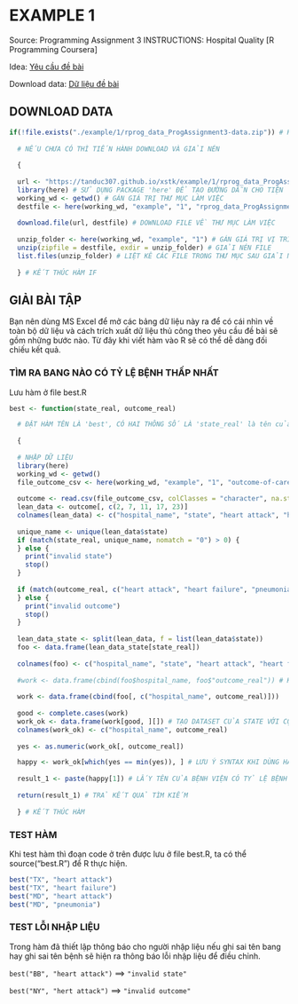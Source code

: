 # EXAMPLE 1

Source: Programming Assignment 3 INSTRUCTIONS: Hospital Quality [R Programming Coursera]

Idea: [Yêu cầu đề bài](https://tanduc307.github.io/xstk/example/1/idea_rprog_data_ProgAssignment3-data.pdf)

Download data: [Dữ liệu đề bài](https://tanduc307.github.io/xstk/example/1/rprog_data_ProgAssignment3-data.zip)

## DOWNLOAD DATA

```r
if(!file.exists("./example/1/rprog_data_ProgAssignment3-data.zip")) # KIỂM TRA XEM CÓ FILE NÀY ĐÃ DOWNLOAD TRONG THƯ MỤC CHƯA
  
  # NẾU CHƯA CÓ THÌ TIẾN HÀNH DOWNLOAD VÀ GIẢI NÉN
  
  {
  
  url <- "https://tanduc307.github.io/xstk/example/1/rprog_data_ProgAssignment3-data.zip" # GÁN GIÁ TRỊ LINK DOWNLOAD
  library(here) # SỬ DỤNG PACKAGE 'here' ĐỂ TẠO ĐƯỜNG DẪN CHO TIỆN
  working_wd <- getwd() # GÁN GIÁ TRỊ THƯ MỤC LÀM VIỆC
  destfile <- here(working_wd, "example", "1", "rprog_data_ProgAssignment3-data.zip") # GÁN GIÁ TRỊ VỊ TRÍ FILE SẼ DOWNLOAD
  
  download.file(url, destfile) # DOWNLOAD FILE VỀ THƯ MỤC LÀM VIỆC
  
  unzip_folder <- here(working_wd, "example", "1") # GÁN GIÁ TRỊ VỊ TRÍ FILE SẼ GIẢI NÉN
  unzip(zipfile = destfile, exdir = unzip_folder) # GIẢI NÉN FILE
  list.files(unzip_folder) # LIỆT KÊ CÁC FILE TRONG THƯ MỤC SAU GIẢI NÉN
  
  } # KẾT THÚC HÀM IF
```
## GIẢI BÀI TẬP 
Bạn nên dùng MS Excel để mở các bảng dữ liệu này ra để có cái nhìn về toàn bộ dữ liệu và cách trích xuất dữ liệu thủ công theo yêu cầu đề bài sẽ gồm những bước nào. Từ đây khi viết hàm vào R sẽ có thể dễ dàng đối chiếu kết quả.

### TÌM RA BANG NÀO CÓ TỶ LỆ BỆNH THẤP NHẤT
Lưu hàm ở file best.R

```r
best <- function(state_real, outcome_real) 

  # ĐẶT HÀM TÊN LÀ 'best', CÓ HAI THÔNG SỐ LÀ 'state_real' là tên của bang; 'outcome_real' là tỷ lệ bệnh.  
  
  {
  
  # NHẬP DỮ LIỆU
  library(here)
  working_wd <- getwd()
  file_outcome_csv <- here(working_wd, "example", "1", "outcome-of-care-measures.csv")
  
  outcome <- read.csv(file_outcome_csv, colClasses = "character", na.strings = "Not Available") 
  lean_data <- outcome[, c(2, 7, 11, 17, 23)] 
  colnames(lean_data) <- c("hospital_name", "state", "heart attack", "heart failure", "pneumonia") 
  
  unique_name <- unique(lean_data$state)
  if (match(state_real, unique_name, nomatch = "0") > 0) {
  } else {
    print("invalid state")
    stop()
  }
  
  if (match(outcome_real, c("heart attack", "heart failure", "pneumonia"), nomatch = "0") > 0) {
  } else {
    print("invalid outcome")
    stop()
  }
  
  lean_data_state <- split(lean_data, f = list(lean_data$state)) 
  foo <- data.frame(lean_data_state[state_real]) 
  
  colnames(foo) <- c("hospital_name", "state", "heart attack", "heart failure", "pneumonia") 
  
  #work <- data.frame(cbind(foo$hospital_name, foo$"outcome_real")) # KHI ĐẶT TRONG HÀM THÌ KHÔNG DÙNG KIỂU SUBSET DẤU '$' ĐƯỢC, NÊN PHẢI CHUYỂN QUA KIỂU NÀY.
  
  work <- data.frame(cbind(foo[, c("hospital_name", outcome_real)])) 
 
  good <- complete.cases(work)
  work_ok <- data.frame(work[good, ][]) # TẠO DATASET CỦA STATE VỚI CỘT BỆNH VÀ LOẠI ĐI MISSING VALUE
  colnames(work_ok) <- c("hospital_name", outcome_real)
 
  yes <- as.numeric(work_ok[, outcome_real])

  happy <- work_ok[which(yes == min(yes)), ] # LƯU Ý SYNTAX KHI DÙNG HÀM WHICH
  
  result_1 <- paste(happy[1]) # LẤY TÊN CỦA BỆNH VIỆN CÓ TỶ LỆ BỆNH ÍT NHẤT
  
  return(result_1) # TRẢ KẾT QUẢ TÌM KIẾM
  
  } # KẾT THÚC HÀM
```

### TEST HÀM
Khi test hàm thì đoạn code ở trên được lưu ở file best.R, ta có thể source("best.R") để R thực hiện.

```r
best("TX", "heart attack")
best("TX", "heart failure")
best("MD", "heart attack")
best("MD", "pneumonia")
```

### TEST LỖI NHẬP LIỆU
Trong hàm đã thiết lập thông báo cho người nhập liệu nếu ghi sai tên bang hay ghi sai tên bệnh sẽ hiện ra thông báo lỗi nhập liệu để điều chỉnh.

`best("BB", "heart attack")` ==> `"invalid state"`

`best("NY", "hert attack")` ==> `"invalid outcome"`